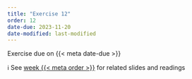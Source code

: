 ```yaml
---
title: "Exercise 12"
order: 12
date-due: 2023-11-20
date-modified: last-modified
---
```


::: {.callout-important appearance="minimal" icon="true"}
Exercise due on {{< meta date-due >}}
:::

ℹ️ See [week {{< meta order >}}](https://bldgspatialdata.github.io/website/weeks/week_{{< meta order >}}.html) for related slides and readings
